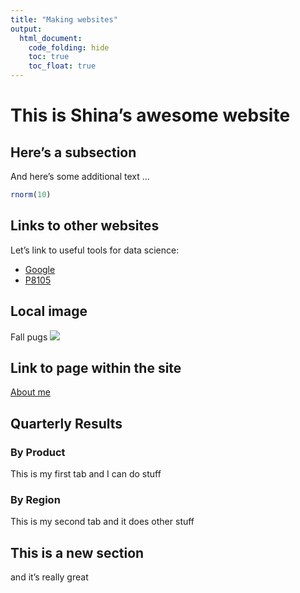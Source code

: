 ```yaml
---
title: "Making websites"
output: 
  html_document:
    code_folding: hide
    toc: true
    toc_float: true
---
```


# This is Shina's awesome website




## Here's a subsection

And here's some additional text ...


```r
rnorm(10)
```

## Links to other websites

Let's link to useful tools for data science:

* [Google](http://www.google.com)
* [P8105](http://p8105.com)

## Local image

Fall pugs 
![](images/pugs.jpeg)

## Link to page within the site

[About me](about.html)


## Quarterly Results {.tabset}

### By Product

This is my first tab and I can do stuff

### By Region

This is my second tab and it does other stuff

## This is a new section

and it's really great

